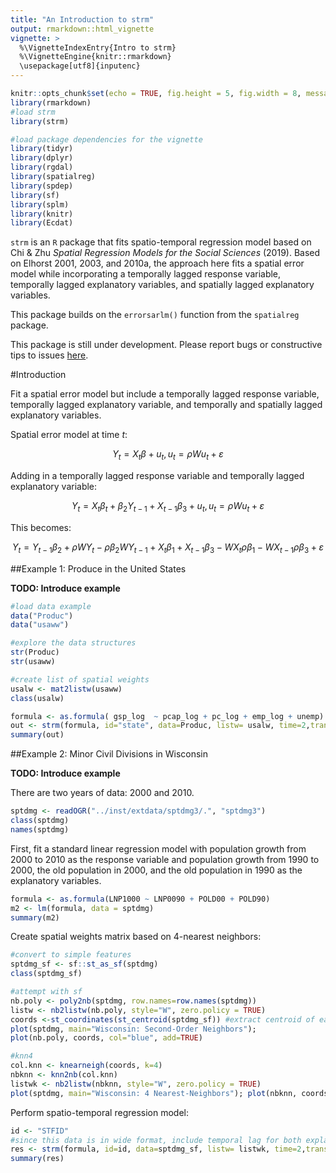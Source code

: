 ---
title: "An Introduction to strm"
output: rmarkdown::html_vignette
vignette: >
  %\VignetteIndexEntry{Intro to strm}
  %\VignetteEngine{knitr::rmarkdown}
  \usepackage[utf8]{inputenc}
---

```{r setup, include=FALSE}
knitr::opts_chunk$set(echo = TRUE, fig.height = 5, fig.width = 8, message = TRUE, warning = FALSE)
library(rmarkdown)
#load strm
library(strm)

#load package dependencies for the vignette
library(tidyr)
library(dplyr)
library(rgdal)
library(spatialreg)
library(spdep)
library(sf)
library(splm)
library(knitr)
library(Ecdat)
```

`strm` is an `R` package that fits spatio-temporal regression model based on Chi & Zhu *Spatial Regression Models for the Social Sciences* (2019). Based on Elhorst 2001, 2003, and 2010a, the approach here fits a spatial error model while incorporating a temporally lagged response variable, temporally lagged explanatory variables, and spatially lagged explanatory variables.

This package builds on the `errorsarlm()` function from the `spatialreg` package.

This package is still under development. Please report bugs or constructive tips to issues [here](https://github.com/mkamenet3/strm/issues).


#Introduction


Fit a spatial error model but include a temporally lagged response variable, temporally lagged explanatory variable, and temporally and spatially lagged explanatory variables.

Spatial error model at time $t$:

$$Y_t = X_t \beta + u_t, u_t=\rho Wu_t + \varepsilon$$

Adding in a temporally lagged response variable and temporally lagged explanatory variable:

$$Y_t = X_t\beta_t + \beta_2Y_{t-1} + X_{t-1}\beta_3 + u_t, u_t=\rho Wu_t + \varepsilon$$


This becomes:

$$Y_t = Y_{t-1} \beta_2 + \rho W Y_t - \rho\beta_2 WY_{t-1} + X_t \beta_1 + X_{t-1}\beta_3 - W X_t \rho \beta_1 -WX_{t-1} \rho \beta_3 + \varepsilon$$


##Example 1: Produce in the United States


**TODO: Introduce example**


```{r}
#load data example
data("Produc")
data("usaww")

#explore the data structures
str(Produc)
str(usaww)

#create list of spatial weights
usalw <- mat2listw(usaww)
class(usalw)

formula <- as.formula( gsp_log  ~ pcap_log + pc_log + emp_log + unemp)
out <- strm(formula, id="state", data=Produc, listw= usalw, time=2,trans="log",wide=FALSE,year==1970 | year==1971)
summary(out)

```



##Example 2: Minor Civil Divisions in Wisconsin

**TODO: Introduce example**

There are two years of data: 2000 and 2010.

```{r}
sptdmg <- readOGR("../inst/extdata/sptdmg3/.", "sptdmg3")
class(sptdmg)
names(sptdmg)
```


First, fit a standard linear regression model with population growth from 2000 to 2010 as the response variable and population growth from 1990 to 2000, the old population in 2000, and the old population in 1990 as the explanatory variables.

```{r}
formula <- as.formula(LNP1000 ~ LNP0090 + POLD00 + POLD90)
m2 <- lm(formula, data = sptdmg)
summary(m2)

```



Create spatial weights matrix based on 4-nearest neighbors:



```{r}
#convert to simple features
sptdmg_sf <- sf::st_as_sf(sptdmg)
class(sptdmg_sf)

#attempt with sf
nb.poly <- poly2nb(sptdmg, row.names=row.names(sptdmg))
listw <- nb2listw(nb.poly, style="W", zero.policy = TRUE)
coords <-st_coordinates(st_centroid(sptdmg_sf)) #extract centroid of each  minor civil division
plot(sptdmg, main="Wisconsin: Second-Order Neighbors");
plot(nb.poly, coords, col="blue", add=TRUE)

#knn4
col.knn <- knearneigh(coords, k=4)
nbknn <- knn2nb(col.knn)
listwk <- nb2listw(nbknn, style="W", zero.policy = TRUE)
plot(sptdmg, main="Wisconsin: 4 Nearest-Neighbors"); plot(nbknn, coords,col="forestgreen", add=TRUE)
```


Perform spatio-temporal regression model:

```{r}
id <- "STFID"
#since this data is in wide format, include temporal lag for both explanatory and response variable manually
res <- strm(formula, id=id, data=sptdmg_sf, listw= listwk, time=2,trans=NULL,wide=TRUE)
summary(res)
```






